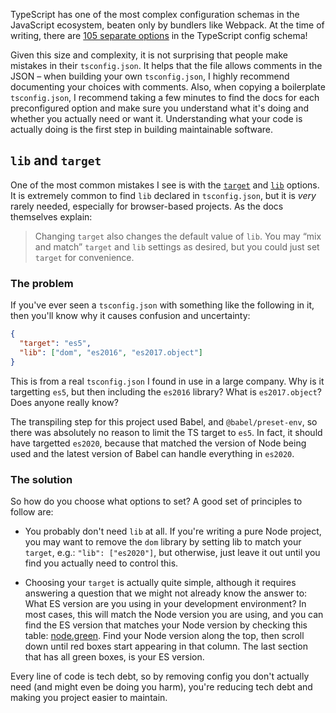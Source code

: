 



TypeScript has one of the most complex configuration schemas in the JavaScript ecosystem, beaten only by bundlers like Webpack. At the time of writing, there are [105 separate options](https://www.typescriptlang.org/tsconfig) in the TypeScript config schema!

Given this size and complexity, it is not surprising that people make mistakes in their `tsconfig.json`. It helps that the file allows comments in the JSON – when building your own `tsconfig.json`, I highly recommend documenting your choices with comments. Also, when copying a boilerplate `tsconfig.json`, I recommend taking a few minutes to find the docs for each preconfigured option and make sure you understand what it's doing and whether you actually need or want it. Understanding what your code is actually doing is the first step in building maintainable software.

## `lib` and `target`

One of the most common mistakes I see is with the [`target`](https://www.typescriptlang.org/tsconfig#target) and [`lib`](https://www.typescriptlang.org/tsconfig#lib) options. It is extremely common to find `lib` declared in `tsconfig.json`, but it is _very_ rarely needed, especially for browser-based projects. As the docs themselves explain:

> Changing `target` also changes the default value of `lib`. You may “mix and match” `target` and `lib` settings as desired, but you could just set `target` for convenience.

### The problem

If you've ever seen a `tsconfig.json` with something like the following in it, then you'll know why it causes confusion and uncertainty:

```json
{
  "target": "es5",
  "lib": ["dom", "es2016", "es2017.object"]
}
```

This is from a real `tsconfig.json` I found in use in a large company. Why is it targetting `es5`, but then including the `es2016` library? What is `es2017.object`? Does anyone really know?

The transpiling step for this project used Babel, and `@babel/preset-env`, so there was absolutely no reason to limit the TS target to `es5`. In fact, it should have targetted `es2020`, because that matched the version of Node being used and the latest version of Babel can handle everything in `es2020`.

### The solution

So how do you choose what options to set? A good set of principles to follow are:

- You probably don't need `lib` at all. If you're writing a pure Node project, you may want to remove the `dom` library by setting lib to match your `target`, e.g.: `"lib": ["es2020"]`, but otherwise, just leave it out until you find you actually need to control this.

- Choosing your `target` is actually quite simple, although it requires answering a question that we might not already know the answer to: What ES version are you using in your development environment? In most cases, this will match the Node version you are using, and you can find the ES version that matches your Node version by checking this table: [node.green](https://node.green). Find your Node version along the top, then scroll down until red boxes start appearing in that column. The last section that has all green boxes, is your ES version.

Every line of code is tech debt, so by removing config you don't actually need (and might even be doing you harm), you're reducing tech debt and making you project easier to maintain.
